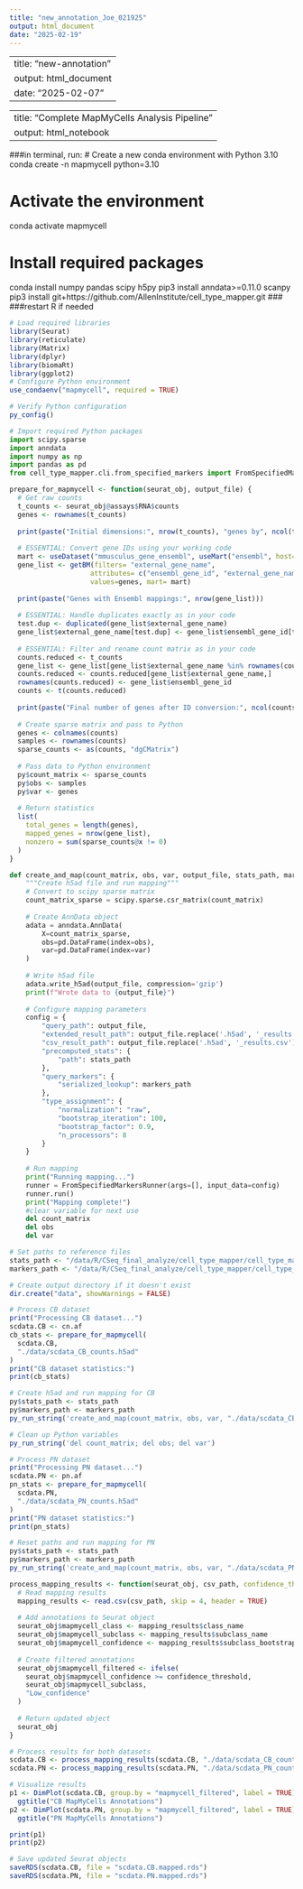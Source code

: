 ```yaml
---
title: "new_annotation_Joe_021925"
output: html_document
date: "2025-02-19"
---
```

---
title: "new-annotation"
output: html_document
date: "2025-02-07"
---

---
title: "Complete MapMyCells Analysis Pipeline"
output: html_notebook
---
###in terminal, run:
# Create a new conda environment with Python 3.10
conda create -n mapmycell python=3.10

# Activate the environment
conda activate mapmycell

# Install required packages
conda install numpy pandas scipy h5py
pip3 install anndata>=0.11.0 scanpy
pip3 install git+https://github.com/AllenInstitute/cell_type_mapper.git
###
###restart R if needed
```r
# Load required libraries
library(Seurat)
library(reticulate)
library(Matrix)
library(dplyr)
library(biomaRt)
library(ggplot2)
# Configure Python environment
use_condaenv("mapmycell", required = TRUE)

# Verify Python configuration
py_config()
```

```python
# Import required Python packages
import scipy.sparse
import anndata
import numpy as np
import pandas as pd
from cell_type_mapper.cli.from_specified_markers import FromSpecifiedMarkersRunner
```

```r
prepare_for_mapmycell <- function(seurat_obj, output_file) {
  # Get raw counts
  t_counts <- seurat_obj@assays$RNA$counts
  genes <- rownames(t_counts)
  
  print(paste("Initial dimensions:", nrow(t_counts), "genes by", ncol(t_counts), "cells"))
  
  # ESSENTIAL: Convert gene IDs using your working code
  mart <- useDataset("mmusculus_gene_ensembl", useMart("ensembl", host="https://www.ensembl.org"))
  gene_list <- getBM(filters= "external_gene_name", 
                    attributes= c("ensembl_gene_id", "external_gene_name", "description"), 
                    values=genes, mart= mart)
  
  print(paste("Genes with Ensembl mappings:", nrow(gene_list)))
  
  # ESSENTIAL: Handle duplicates exactly as in your code
  test.dup <- duplicated(gene_list$external_gene_name)
  gene_list$external_gene_name[test.dup] <- gene_list$ensembl_gene_id[test.dup]
  
  # ESSENTIAL: Filter and rename count matrix as in your code
  counts.reduced <- t_counts
  gene_list <- gene_list[gene_list$external_gene_name %in% rownames(counts.reduced),]
  counts.reduced <- counts.reduced[gene_list$external_gene_name,]
  rownames(counts.reduced) <- gene_list$ensembl_gene_id
  counts <- t(counts.reduced)
  
  print(paste("Final number of genes after ID conversion:", ncol(counts)))
  
  # Create sparse matrix and pass to Python
  genes <- colnames(counts)
  samples <- rownames(counts)
  sparse_counts <- as(counts, "dgCMatrix")
  
  # Pass data to Python environment
  py$count_matrix <- sparse_counts
  py$obs <- samples
  py$var <- genes
  
  # Return statistics
  list(
    total_genes = length(genes),
    mapped_genes = nrow(gene_list),
    nonzero = sum(sparse_counts@x != 0)
  )
}
```


```python
def create_and_map(count_matrix, obs, var, output_file, stats_path, markers_path):
    """Create h5ad file and run mapping"""
    # Convert to scipy sparse matrix
    count_matrix_sparse = scipy.sparse.csr_matrix(count_matrix)
    
    # Create AnnData object
    adata = anndata.AnnData(
        X=count_matrix_sparse,
        obs=pd.DataFrame(index=obs),
        var=pd.DataFrame(index=var)
    )
    
    # Write h5ad file
    adata.write_h5ad(output_file, compression='gzip')
    print(f"Wrote data to {output_file}")
    
    # Configure mapping parameters
    config = {
        "query_path": output_file,
        "extended_result_path": output_file.replace('.h5ad', '_results.json'),
        "csv_result_path": output_file.replace('.h5ad', '_results.csv'),
        "precomputed_stats": {
            "path": stats_path
        },
        "query_markers": {
            "serialized_lookup": markers_path
        },
        "type_assignment": {
            "normalization": "raw",
            "bootstrap_iteration": 100,
            "bootstrap_factor": 0.9,
            "n_processors": 8
        }
    }
    
    # Run mapping
    print("Running mapping...")
    runner = FromSpecifiedMarkersRunner(args=[], input_data=config)
    runner.run()
    print("Mapping complete!")
    #clear variable for next use
    del count_matrix
    del obs
    del var
```

```r
# Set paths to reference files
stats_path <- "/data/R/CSeq_final_analyze/cell_type_mapper/cell_type_mapper/precomputed_stats_ABC_revision_230821.h5"  # Replace with actual path
markers_path <- "/data/R/CSeq_final_analyze/cell_type_mapper/cell_type_mapper/mouse_markers_230821.json"  # Replace with actual path

# Create output directory if it doesn't exist
dir.create("data", showWarnings = FALSE)

# Process CB dataset
print("Processing CB dataset...")
scdata.CB <- cn.af
cb_stats <- prepare_for_mapmycell(
  scdata.CB, 
  "./data/scdata_CB_counts.h5ad"
)
print("CB dataset statistics:")
print(cb_stats)

# Create h5ad and run mapping for CB
py$stats_path <- stats_path
py$markers_path <- markers_path
py_run_string('create_and_map(count_matrix, obs, var, "./data/scdata_CB_counts.h5ad", stats_path, markers_path)')

# Clean up Python variables
py_run_string('del count_matrix; del obs; del var')

# Process PN dataset
print("Processing PN dataset...")
scdata.PN <- pn.af
pn_stats <- prepare_for_mapmycell(
  scdata.PN, 
  "./data/scdata_PN_counts.h5ad"
)
print("PN dataset statistics:")
print(pn_stats)

# Reset paths and run mapping for PN
py$stats_path <- stats_path
py$markers_path <- markers_path
py_run_string('create_and_map(count_matrix, obs, var, "./data/scdata_PN_counts.h5ad", stats_path, markers_path)')
```

```r
process_mapping_results <- function(seurat_obj, csv_path, confidence_threshold = 0.7) {
  # Read mapping results
  mapping_results <- read.csv(csv_path, skip = 4, header = TRUE)
  
  # Add annotations to Seurat object
  seurat_obj$mapmycell_class <- mapping_results$class_name
  seurat_obj$mapmycell_subclass <- mapping_results$subclass_name
  seurat_obj$mapmycell_confidence <- mapping_results$subclass_bootstrapping_probability
  
  # Create filtered annotations
  seurat_obj$mapmycell_filtered <- ifelse(
    seurat_obj$mapmycell_confidence >= confidence_threshold,
    seurat_obj$mapmycell_subclass,
    "Low_confidence"
  )
  
  # Return updated object
  seurat_obj
}

# Process results for both datasets
scdata.CB <- process_mapping_results(scdata.CB, "./data/scdata_CB_counts_results.csv")
scdata.PN <- process_mapping_results(scdata.PN, "./data/scdata_PN_counts_results.csv")

# Visualize results
p1 <- DimPlot(scdata.CB, group.by = "mapmycell_filtered", label = TRUE) +
  ggtitle("CB MapMyCells Annotations")
p2 <- DimPlot(scdata.PN, group.by = "mapmycell_filtered", label = TRUE) +
  ggtitle("PN MapMyCells Annotations")

print(p1)
print(p2)

# Save updated Seurat objects
saveRDS(scdata.CB, file = "scdata.CB.mapped.rds")
saveRDS(scdata.PN, file = "scdata.PN.mapped.rds")
```
